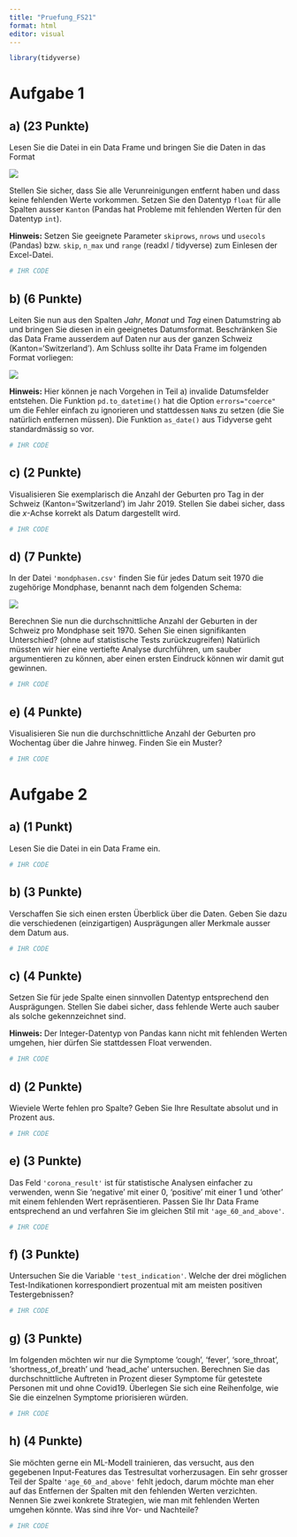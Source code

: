 ```yaml
---
title: "Pruefung_FS21"
format: html
editor: visual
---
```


```r
library(tidyverse)
```

# Aufgabe 1

## a) (23 Punkte)

Lesen Sie die Datei in ein Data Frame und bringen Sie die Daten in das Format

![](format1.png)

Stellen Sie sicher, dass Sie alle Verunreinigungen entfernt haben und dass keine fehlenden Werte vorkommen. Setzen Sie den Datentyp `float` für alle Spalten ausser `Kanton` (Pandas hat Probleme mit fehlenden Werten für den Datentyp `int`).

**Hinweis:** Setzen Sie geeignete Parameter `skiprows`, `nrows` und `usecols` (Pandas) bzw. `skip`, `n_max` und `range` (readxl / tidyverse) zum Einlesen der Excel-Datei.

```r
# IHR CODE
```

## b) (6 Punkte)

Leiten Sie nun aus den Spalten *Jahr*, *Monat* und *Tag* einen Datumstring ab und bringen Sie diesen in ein geeignetes Datumsformat. Beschränken Sie das Data Frame ausserdem auf Daten nur aus der ganzen Schweiz (Kanton='Switzerland'). Am Schluss sollte ihr Data Frame im folgenden Format vorliegen:

![](format2.png)

**Hinweis:** Hier können je nach Vorgehen in Teil a) invalide Datumsfelder entstehen. Die Funktion `pd.to_datetime()` hat die Option `errors="coerce"` um die Fehler einfach zu ignorieren und stattdessen `NaN`s zu setzen (die Sie natürlich entfernen müssen). Die Funktion `as_date()` aus Tidyverse geht standardmässig so vor.

```r
# IHR CODE
```

## c) (2 Punkte)

Visualisieren Sie exemplarisch die Anzahl der Geburten pro Tag in der Schweiz (Kanton='Switzerland') im Jahr 2019. Stellen Sie dabei sicher, dass die $x$-Achse korrekt als Datum dargestellt wird.

```r
# IHR CODE
```

## d) (7 Punkte)

In der Datei `'mondphasen.csv'` finden Sie für jedes Datum seit 1970 die zugehörige Mondphase, benannt nach dem folgenden Schema:

![](mondphasen.png)

Berechnen Sie nun die durchschnittliche Anzahl der Geburten in der Schweiz pro Mondphase seit 1970. Sehen Sie einen signifikanten Unterschied? (ohne auf statistische Tests zurückzugreifen) Natürlich müssten wir hier eine vertiefte Analyse durchführen, um sauber argumentieren zu können, aber einen ersten Eindruck können wir damit gut gewinnen.

```r
# IHR CODE
```

## e) (4 Punkte)

Visualisieren Sie nun die durchschnittliche Anzahl der Geburten pro Wochentag über die Jahre hinweg. Finden Sie ein Muster?

```r
# IHR CODE
```

# Aufgabe 2

## a) (1 Punkt)

Lesen Sie die Datei in ein Data Frame ein.

```r
# IHR CODE
```

## b) (3 Punkte)

Verschaffen Sie sich einen ersten Überblick über die Daten. Geben Sie dazu die verschiedenen (einzigartigen) Ausprägungen aller Merkmale ausser dem Datum aus.

```r
# IHR CODE
```

## c) (4 Punkte)

Setzen Sie für jede Spalte einen sinnvollen Datentyp entsprechend den Ausprägungen. Stellen Sie dabei sicher, dass fehlende Werte auch sauber als solche gekennzeichnet sind.

**Hinweis:** Der Integer-Datentyp von Pandas kann nicht mit fehlenden Werten umgehen, hier dürfen Sie stattdessen Float verwenden.

```r
# IHR CODE
```

## d) (2 Punkte)

Wieviele Werte fehlen pro Spalte? Geben Sie Ihre Resultate absolut und in Prozent aus.

```r
# IHR CODE
```

## e) (3 Punkte)

Das Feld `'corona_result'` ist für statistische Analysen einfacher zu verwenden, wenn Sie 'negative' mit einer 0, 'positive' mit einer 1 und 'other' mit einem fehlenden Wert repräsentieren. Passen Sie Ihr Data Frame entsprechend an und verfahren Sie im gleichen Stil mit `'age_60_and_above'`.

```r
# IHR CODE
```

## f) (3 Punkte)

Untersuchen Sie die Variable `'test_indication'`. Welche der drei möglichen Test-Indikationen korrespondiert prozentual mit am meisten positiven Testergebnissen?

```r
# IHR CODE
```

## g) (3 Punkte)

Im folgenden möchten wir nur die Symptome 'cough', 'fever', 'sore_throat', 'shortness_of_breath' und 'head_ache' untersuchen. Berechnen Sie das durchschnittliche Auftreten in Prozent dieser Symptome für getestete Personen mit und ohne Covid19. Überlegen Sie sich eine Reihenfolge, wie Sie die einzelnen Symptome priorisieren würden.

```r
# IHR CODE
```

## h) (4 Punkte)

Sie möchten gerne ein ML-Modell trainieren, das versucht, aus den gegebenen Input-Features das Testresultat vorherzusagen. Ein sehr grosser Teil der Spalte `'age_60_and_above'` fehlt jedoch, darum möchte man eher auf das Entfernen der Spalten mit den fehlenden Werten verzichten. Nennen Sie zwei konkrete Strategien, wie man mit fehlenden Werten umgehen könnte. Was sind ihre Vor- und Nachteile?

```r
# IHR CODE
```
